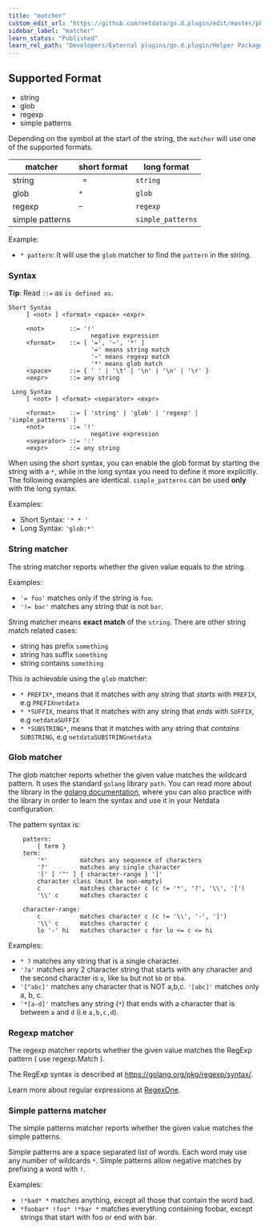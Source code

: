 ```yaml
---
title: "matcher"
custom_edit_url: "https://github.com/netdata/go.d.plugin/edit/master/pkg/matcher/README.md"
sidebar_label: "matcher"
learn_status: "Published"
learn_rel_path: "Developers/External plugins/go.d.plugin/Helper Packages"
---
```


## Supported Format

* string
* glob
* regexp
* simple patterns

Depending on the symbol at the start of the string, the `matcher` will use one of the supported formats.

| matcher         | short format | long format       |
|-----------------|--------------|-------------------|
| string          | ` =`         | `string`          |
| glob            | `*`          | `glob`            |
| regexp          | `~`          | `regexp`          |
| simple patterns |              | `simple_patterns` |

Example:

- `* pattern`: It will use the `glob` matcher to find the `pattern` in the string.

### Syntax

**Tip**: Read `::=` as `is defined as`.

```
Short Syntax
     [ <not> ] <format> <space> <expr>
     
     <not>       ::= '!'
                       negative expression
     <format>    ::= [ '=', '~', '*' ]
                       '=' means string match
                       '~' means regexp match
                       '*' means glob match
     <space>     ::= { ' ' | '\t' | '\n' | '\n' | '\r' }
     <expr>      ::= any string

 Long Syntax
     [ <not> ] <format> <separator> <expr>
     
     <format>    ::= [ 'string' | 'glob' | 'regexp' | 'simple_patterns' ]
     <not>       ::= '!'
                       negative expression
     <separator> ::= ':'
     <expr>      ::= any string
```

When using the short syntax, you can enable the glob format by starting the string with a `*`, while in the long syntax
you need to define it more explicitly. The following examples are identical. `simple_patterns` can be used **only** with
the long syntax.

Examples:

- Short Syntax: `'* * '`
- Long Syntax: `'glob:*'`

### String matcher

The string matcher reports whether the given value equals to the string.

Examples:

- `'= foo'` matches only if the string is `foo`.
- `'!= bar'` matches any string that is not `bar`.

String matcher means **exact match** of the `string`. There are other string match related cases:

- string has prefix `something`
- string has suffix `something`
- string contains `something`

This is achievable using the `glob` matcher:

- `* PREFIX*`, means that it matches with any string that *starts* with `PREFIX`, e.g `PREFIXnetdata`
- `* *SUFFIX`, means that it matches with any string that *ends* with `SUFFIX`, e.g `netdataSUFFIX`
- `* *SUBSTRING*`, means that it matches with any string that *contains* `SUBSTRING`, e.g `netdataSUBSTRINGnetdata`

### Glob matcher

The glob matcher reports whether the given value matches the wildcard pattern. It uses the standard `golang`
library `path`. You can read more about the library in the [golang documentation](https://golang.org/pkg/path/#Match),
where you can also practice with the library in order to learn the syntax and use it in your Netdata configuration.

The pattern syntax is:

```
    pattern:
        { term }
    term:
        '*'         matches any sequence of characters
        '?'         matches any single character
        '[' [ '^' ] { character-range } ']'
        character class (must be non-empty)
        c           matches character c (c != '*', '?', '\\', '[')
        '\\' c      matches character c

    character-range:
        c           matches character c (c != '\\', '-', ']')
        '\\' c      matches character c
        lo '-' hi   matches character c for lo <= c <= hi
```

Examples:

- `* ?` matches any string that is a single character.
- `'?a'` matches any 2 character string that starts with any character and the second character is `a`, like `ba` but
  not `bb` or `bba`.
- `'[^abc]'` matches any character that is NOT a,b,c. `'[abc]'` matches only a, b, c.
- `'*[a-d]'` matches any string (`*`) that ends with a character that is between `a` and `d` (i.e `a,b,c,d`).

### Regexp matcher

The regexp matcher reports whether the given value matches the RegExp pattern ( use regexp.Match ).

The RegExp syntax is described at https://golang.org/pkg/regexp/syntax/.

Learn more about regular expressions at [RegexOne](https://regexone.com/).

### Simple patterns matcher

The simple patterns matcher reports whether the given value matches the simple patterns.

Simple patterns are a space separated list of words. Each word may use any number of wildcards `*`. Simple patterns
allow negative matches by prefixing a word with `!`.

Examples:

- `!*bad* *` matches anything, except all those that contain the word bad.
- `*foobar* !foo* !*bar *` matches everything containing foobar, except strings that start with foo or end with bar.




